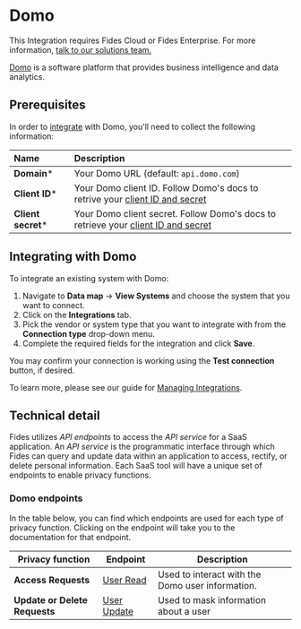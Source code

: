 

# Domo
<Callout emoji=""> This Integration requires Fides Cloud or Fides Enterprise. For more information, [talk to our solutions team.](https://ethyca.com/book-demo?utm_source=docs-site) </Callout>

[Domo](https://www.domo.com/) is a software platform that provides business intelligence and data analytics.

## Prerequisites

In order to [integrate](/user-guides/integrations) with Domo, you'll need to collect the following information:

| Name                       | Description                                                                                                                             |
| :------------------------- | :-------------------------------------------------------------------------------------------------------------------------------------- |
| **Domain***                | Your Domo URL (default: `api.domo.com`)  |
| **Client ID***             | Your Domo client ID. Follow Domo's docs to retrive your [client ID and secret](https://developer.domo.com/portal/8ba9aedad3679-ap-is#quickstart) |
| **Client secret***         | Your Domo client secret. Follow Domo's docs to retrieve your [client ID and secret](https://developer.domo.com/portal/8ba9aedad3679-ap-is#quickstart)|

## Integrating with Domo
To integrate an existing system with Domo:

1. Navigate to **Data map** → **View Systems** and choose the system that you want to connect.
2. Click on the **Integrations** tab.
3. Pick the vendor or system type that you want to integrate with from the **Connection type** drop-down menu.
4. Complete the required fields for the integration and click **Save**. 

You may confirm your connection is working using the **Test connection** button, if desired.

To learn more, please see our guide for [Managing Integrations](/user-guides/integrations/manage-integrations).

## Technical detail 

Fides utilizes _API endpoints_ to access the _API service_ for a SaaS application. An _API service_ is the programmatic interface through which Fides can query and update data within an application to access, rectify, or delete personal information. Each SaaS tool will have a unique set of endpoints to enable privacy functions. 

### Domo endpoints
In the table below, you can find which endpoints are used for each type of privacy function. Clicking on the endpoint will take you to the documentation for that endpoint.

| Privacy function | Endpoint | Description |
|----|----|----|
| **Access Requests** | [User Read](https://developer.domo.com/portal/7269956a660d7-list-users) | Used to interact with the Domo user information. |
| **Update or Delete Requests** | [User Update](https://developer.domo.com/portal/6d07be3b66fad-update-a-user) | Used to mask information about a user |
